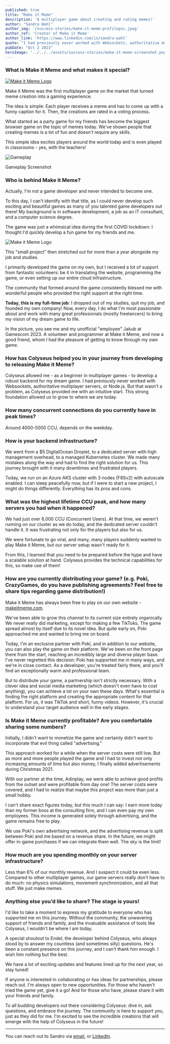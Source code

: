 ```yaml
---
published: true
title: "Make it Meme"
description: 'A multiplayer game about creating and rating memes!'
author: "Sandro Wahl"
author_img: '/success-stories/make-it-meme-profilepic.jpeg'
author_ref: 'Creator of Make it Meme'
author_link: 'https://www.linkedin.com/in/sandro-wahl'
quote: "I had previously never worked with Websockets, authoritative multiplayer servers, or Node.js. But that wasn’t a problem, as Colyseus provided me with an intuitive start. This strong foundation allowed us to grow to where we are today."
pubDate: "Oct 2 2023"
heroImage: '../../../assets/success-stories/make-it-meme-screenshot.png'
---
```


### What is **Make it Meme** and what makes it special?

<a href="https://makeitmeme.com">
  <Image class="rounded inline-block mx-auto w-1/2 float-right lg:w-1/4 ml-8" src={logoImage} alt="Make it Meme Logo" />
</a>

Make it Meme was the first multiplayer game on the market that turned meme creation into a gaming experience.

The idea is simple: Each player receives a meme and has to come up with a funny caption for it. Then, the creations are rated in a voting process.

What started as a party game for my friends has become the biggest browser game on the topic of memes today. We've shown people that creating memes is a lot of fun and doesn't require any skills.

This simple idea excites players around the world today and is even played in classrooms - yes, with the teachers!

<div class="mx-auto mt-6 mb-12 w-sm w-full lg:w-2/3 text-center text-gray-600 ">
  <Image class="rounded" src={screenshotImage} alt="Gameplay" />
  <p class="text-sm p-3 italic">Gameplay Screenshot</p>
</div>

### Who is behind **Make it Meme**?

Actually, I'm not a game developer and never intended to become one.

To this day, I can't identify with that title, as I could never develop such exciting and beautiful games as many of you talented game developers out there! My background is in software development, a job as an IT consultant, and a computer science degree.

The game was just a whimsical idea during the first COVID lockdown: I thought I'd quickly develop a fun game for my friends and me.

<Image class="rounded inline-block mx-auto w-1/2 float-right lg:float-left lg:w-1/3 mr-6" src={teamImage} alt="Make it Meme Logo" />

This "small project" then stretched out for more than a year alongside my job and studies.

I primarily developed the game on my own, but I received a lot of support from fantastic volunteers: be it in translating the website, programming the game, or even setting up our entire cloud infrastructure.

The community that formed around the game consistently blessed me with wonderful people who provided the right support at the right time.

**Today, this is my full-time job**: I dropped out of my studies, quit my job, and founded my own company! Now, every day, I do what I'm most passionate about and work with many great professionals (mostly freelancers) to bring my vision of my dream game to life.

In the picture, you see me and my unofficial "employee" Jakub at Gamescom 2023. A volunteer and programmer at Make it Meme, and now a good friend, whom I had the pleasure of getting to know through my own game.

### How has Colyseus helped you in your journey from developing to releasing **Make it Meme**?

Colyseus allowed me - as a beginner in multiplayer games - to develop a robust backend for my dream game. I had previously never worked with Websockets, authoritative multiplayer servers, or Node.js. But that wasn't a problem, as Colyseus provided me with an intuitive start. This strong foundation allowed us to grow to where we are today.


### How many concurrent connections do you currently have in peak times?
Around 4000-5000 CCU, depends on the weekday.


### How is your backend infrastructure?

We went from a $5 DigitalOcean Droplet, to a dedicated server with high management overhead, to a managed Kubernetes cluster. We made many mistakes along the way and had to find the right solution for us. This journey brought with it many downtimes and frustrated players.

Today, we run on an Azure AKS cluster with 3 nodes (F8Sv2) with autoscale enabled. I can sleep peacefully now, but if I were to start a new project, I might do things differently. Everything has its pros and cons.


### What was the highest lifetime CCU peak, and how many servers you had when it happened?

We had just over 6,000 CCU (Concurrent Users). At that time, we weren't running on our cluster as we do today, and the dedicated server couldn't handle it. It was frustrating not only for the players but also for us.

We were fortunate to go viral, and many, many players suddenly wanted to play Make it Meme, but our server setup wasn't ready for it.

From this, I learned that you need to be prepared before the hype and have a scalable solution at hand. Colyseus provides the technical capabilities for this, so make use of them!


### How are you currently distributing your game? (e.g. Poki, CrazyGames, do you have publishing agreements? Feel free to share tips regarding game distribution!)

Make it Meme has always been free to play on our own website - <a href="https://makeitmeme.com">makeitmeme.com</a>.

We've been able to grow this channel to its current size entirely organically. We never really did marketing, except for making a few TikToks. The game spread almost by itself due to its novel idea. But quite early on, Poki approached me and wanted to bring me on board.

Today, I'm an exclusive partner with Poki, and in addition to our website, you can also play the game on their platform. We've been on the front page there from the start, reaching an incredibly large and diverse player base. I've never regretted this decision: Poki has supported me in many ways, and we're in close contact. As a developer, you're treated fairly there, and you'll find an exceptionally warm and professional team.

But to distribute your game, a partnership isn't strictly necessary. With a clever idea and social media marketing (which doesn't even have to cost anything), you can achieve a lot on your own these days. What's essential is finding the right platform and creating the appropriate content for that platform. For us, it was TikTok and short, funny videos. However, it's crucial to understand your target audience well in the early stages.

### Is **Make it Meme** currently profitable? Are you comfortable sharing some numbers?

Initially, I didn't want to monetize the game and certainly didn't want to incorporate that evil thing called "advertising."

This approach worked for a while when the server costs were still low. But as more and more people played the game and I had to invest not only increasing amounts of time but also money, I finally added advertisements during Christmas 2021.

With our partner at the time, Adinplay, we were able to achieve good profits from the outset and were profitable from day one! The server costs were covered, and I had to realize that maybe this project was more than just a small hobby.

I can't share exact figures today, but this much I can say: I earn more today than my former boss at the consulting firm, and I can even pay my own employees. This income is generated solely through advertising, and the game remains free to play.

We use Poki's own advertising network, and the advertising revenue is split between Poki and me based on a revenue share. In the future, we might offer in-game purchases if we can integrate them well. The sky is the limit!

### How much are you spending monthly on your server infrastructure?

Less than 6% of our monthly revenue. And I suspect it could be even less. Compared to other multiplayer games, our game servers really don't have to do much: no physics simulations, movement synchronization, and all that stuff. We just make memes.

### Anything else you’d like to share? The stage is yours!

I'd like to take a moment to express my gratitude to everyone who has supported me on this journey. Without the community, the unwavering support of friends and family, and the invaluable assistance of tools like Colyseus, I wouldn't be where I am today.

A special shoutout to Endel, the developer behind Colyseus, who always stood by to answer my countless (and sometimes silly) questions. He's been a constant presence on this journey, and I can't thank him enough. I wish him nothing but the best.

We have a lot of exciting updates and features lined up for the next year, so stay tuned!

If anyone is interested in collaborating or has ideas for partnerships, please reach out. I'm always open to new opportunities. For those who haven't tried the game yet, give it a go! And for those who have, please share it with your friends and family.

To all budding developers out there considering Colyseus: dive in, ask questions, and embrace the journey. The community is here to support you, just as they did for me. I'm excited to see the incredible creations that will emerge with the help of Colyseus in the future!

---

You can reach out to Sandro via [email](mailto:sandro@prealpha.dev?subject=Colyseus%20Success%20Stories&body=Hi%20Sandro%2C), or [LinkedIn](https://www.linkedin.com/in/sandro-wahl).
